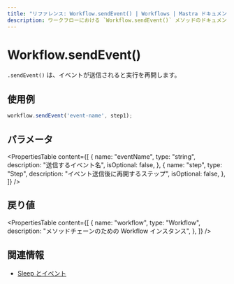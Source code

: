 ```yaml
---
title: "リファレンス: Workflow.sendEvent() | Workflows | Mastra ドキュメント"
description: ワークフローにおける `Workflow.sendEvent()` メソッドのドキュメント。イベントが送信されると、実行が再開されます。
---
```


# Workflow.sendEvent()

`.sendEvent()` は、イベントが送信されると実行を再開します。

## 使用例

```typescript copy
workflow.sendEvent('event-name', step1);
```

## パラメータ

<PropertiesTable
  content={[
    {
      name: "eventName",
      type: "string",
      description: "送信するイベント名",
      isOptional: false,
    },
    {
      name: "step",
      type: "Step",
      description: "イベント送信後に再開するステップ",
      isOptional: false,
    },
  ]}
/>

## 戻り値

<PropertiesTable
  content={[
    {
      name: "workflow",
      type: "Workflow",
      description: "メソッドチェーンのための Workflow インスタンス",
    },
  ]}
/>

## 関連情報

- [Sleep とイベント](../../docs/workflows/pausing-execution.mdx)